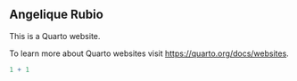 
## Angelique Rubio

This is a Quarto website.

To learn more about Quarto websites visit <https://quarto.org/docs/websites>.

```r
1 + 1
```
